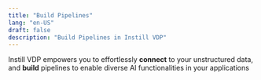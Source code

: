 ```yaml
---
title: "Build Pipelines"
lang: "en-US"
draft: false
description: "Build Pipelines in Instill VDP"
---
```


Instill VDP empowers you to effortlessly **connect** to your unstructured data, and **build** pipelines to enable diverse AI functionalities in your applications

<ZoomableImg
  src="https://raw.githubusercontent.com/instill-ai/.github/main/img/instill-cloud-demo-generative-art-template.gif"
  alt="Build, test and share your pipelines - No code required!"
/>

